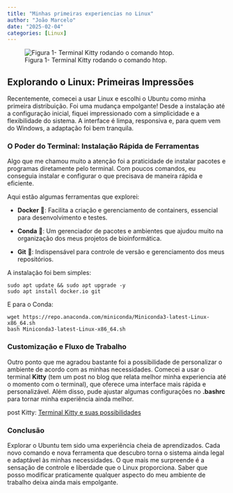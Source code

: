 ```yaml
---
title: "Minhas primeiras experiencias no Linux"
author: "João Marcelo"
date: "2025-02-04"
categories: [Linux]
---
```


![Figura 1- Terminal Kitty rodando o comando htop.](images/clipboard-3611987264.png)

## Explorando o Linux: Primeiras Impressões

Recentemente, comecei a usar Linux e escolhi o Ubuntu como minha primeira distribuição. Foi uma mudança empolgante! Desde a instalação até a configuração inicial, fiquei impressionado com a simplicidade e a flexibilidade do sistema. A interface é limpa, responsiva e, para quem vem do Windows, a adaptação foi bem tranquila.

### O Poder do Terminal: Instalação Rápida de Ferramentas

Algo que me chamou muito a atenção foi a praticidade de instalar pacotes e programas diretamente pelo terminal. Com poucos comandos, eu conseguia instalar e configurar o que precisava de maneira rápida e eficiente.

Aqui estão algumas ferramentas que explorei:

-   **Docker** 🐳: Facilita a criação e gerenciamento de containers, essencial para desenvolvimento e testes.

-   **Conda** 🐍: Um gerenciador de pacotes e ambientes que ajudou muito na organização dos meus projetos de bioinformática.

-   **Git** 🔧: Indispensável para controle de versão e gerenciamento dos meus repositórios.

A instalação foi bem simples:

```         
sudo apt update && sudo apt upgrade -y
sudo apt install docker.io git
```

E para o Conda:

```         
wget https://repo.anaconda.com/miniconda/Miniconda3-latest-Linux-x86_64.sh
bash Miniconda3-latest-Linux-x86_64.sh
```

### Customização e Fluxo de Trabalho

Outro ponto que me agradou bastante foi a possibilidade de personalizar o ambiente de acordo com as minhas necessidades. Comecei a usar o terminal **Kitty** (tem um post no blog que relata melhor minha experiencia até o momento com o terminal), que oferece uma interface mais rápida e personalizável. Além disso, pude ajustar algumas configurações no **.bashrc** para tornar minha experiência ainda melhor.

post Kitty: [Terminal Kitty e suas possibilidades](https://juauzz.github.io/jomaserver.github.io/posts/Kitty/)

### Conclusão

Explorar o Ubuntu tem sido uma experiência cheia de aprendizados. Cada novo comando e nova ferramenta que descubro torna o sistema ainda legal e adaptável às minhas necessidades. O que mais me surpreende é a sensação de controle e liberdade que o Linux proporciona. Saber que posso modificar praticamente qualquer aspecto do meu ambiente de trabalho deixa ainda mais empolgante.
